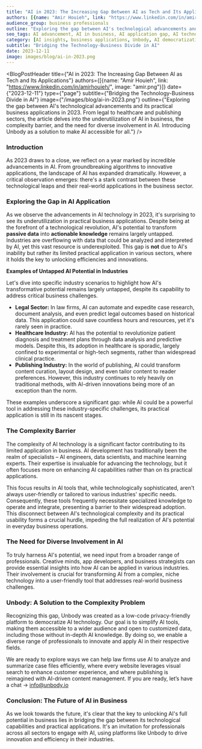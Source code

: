 ```yaml
---
title: "AI in 2023: The Increasing Gap Between AI as Tech and Its Applications"
authors: [{name: "Amir Houieh", link: "https://www.linkedin.com/in/amirhouieh/", image: "amir.png"}]
audience_group: business professionals
outline: "Exploring the gap between AI's technological advancements and its practical business applications in 2023. From legal to healthcare and publishing sectors, the article delves into the underutilization of AI in business, the complexity barrier, and the need for diverse involvement in AI. Introducing Unbody as a solution to make AI accessible for all."
seo_tags: AI advancement, AI in business, AI application gap, AI technology, business solutions, AI complexity, AI integration, Unbody, AI democratization, AI for non-experts
category: [AI insights, business applications, Unbody, AI democratization, AI for non-experts, AI application gap, AI complexity, AI integration, AI in business, AI technology, AI app, business solutions]
subtitle: "Bridging the Technology-Business Divide in AI"
date: 2023-12-11
image: images/blog/ai-in-2023.png
---
```



<BlogPostHeader title={"AI in 2023: The Increasing Gap Between AI as Tech and Its Applications"}
                authors={[{name: "Amir Houieh", link: "https://www.linkedin.com/in/amirhouieh/", image: "amir.png"}]}
                date={"2023-12-11"}
                type={"page"}
                subtitle={"Bridging the Technology-Business Divide in AI"}
                image={"/images/blog/ai-in-2023.png"}
                outline={"Exploring the gap between AI's technological advancements and its practical business applications in 2023. From legal to healthcare and publishing sectors, the article delves into the underutilization of AI in business, the complexity barrier, and the need for diverse involvement in AI. Introducing Unbody as a solution to make AI accessible for all."}
/>

### Introduction

As 2023 draws to a close, we reflect on a year marked by incredible advancements in AI. From groundbreaking algorithms to innovative applications, the landscape of AI has expanded dramatically. However, a critical observation emerges: there's a stark contrast between these technological leaps and their real-world applications in the business sector.

### Exploring the Gap in AI Application

As we observe the advancements in AI technology in 2023, it's surprising to see its underutilization in practical business applications. Despite being at the forefront of a technological revolution, AI's potential to transform **passive data** into **actionable knowledge** remains largely untapped. Industries are overflowing with data that could be analyzed and interpreted by AI, yet this vast resource is underexploited. This gap is **not** due to AI's inability but rather its limited practical application in various sectors, where it holds the key to unlocking efficiencies and innovations.

**Examples of Untapped AI Potential in Industries**

Let's dive into specific industry scenarios to highlight how AI's transformative potential remains largely untapped, despite its capability to address critical business challenges.

- **Legal Sector:** In law firms, AI can automate and expedite case research, document analysis, and even predict legal outcomes based on historical data. This application could save countless hours and resources, yet it's rarely seen in practice.
- **Healthcare Industry:** AI has the potential to revolutionize patient diagnosis and treatment plans through data analysis and predictive models. Despite this, its adoption in healthcare is sporadic, largely confined to experimental or high-tech segments, rather than widespread clinical practice.
- **Publishing Industry:** In the world of publishing, AI could transform content curation, layout design, and even tailor content to reader preferences. However, this industry continues to rely heavily on traditional methods, with AI-driven innovations being more of an exception than the norm.

These examples underscore a significant gap: while AI could be a powerful tool in addressing these industry-specific challenges, its practical application is still in its nascent stages.

### The Complexity Barrier

The complexity of AI technology is a significant factor contributing to its limited application in business. AI development has traditionally been the realm of specialists – AI engineers, data scientists, and machine learning experts. Their expertise is invaluable for advancing the technology, but it often focuses more on enhancing AI capabilities rather than on its practical applications.

This focus results in AI tools that, while technologically sophisticated, aren't always user-friendly or tailored to various industries' specific needs. Consequently, these tools frequently necessitate specialized knowledge to operate and integrate, presenting a barrier to their widespread adoption. This disconnect between AI's technological complexity and its practical usability forms a crucial hurdle, impeding the full realization of AI's potential in everyday business operations.

### The Need for Diverse Involvement in AI

To truly harness AI's potential, we need input from a broader range of professionals. Creative minds, app developers, and business strategists can provide essential insights into how AI can be applied in various industries. Their involvement is crucial for transforming AI from a complex, niche technology into a user-friendly tool that addresses real-world business challenges.

### Unbody: A Solution to the Complexity Problem

Recognizing this gap, Unbody was created as a low-code privacy-friendly platform to democratize AI technology. Our goal is to simplify AI tools, making them accessible to a wider audience and open to customized data, including those without in-depth AI knowledge. By doing so, we enable a diverse range of professionals to innovate and apply AI in their respective fields.

We are ready to explore ways we can help law firms use AI to analyze and summarize case files efficiently, where every website leverages visual search to enhance customer experience, and where publishing is reimagined with AI-driven content management. If you are ready, let’s have a chat → info@unbody.io

### Conclusion: The Future of AI in Business

As we look towards the future, it's clear that the key to unlocking AI's full potential in business lies in bridging the gap between its technological capabilities and practical applications. It's an invitation for professionals across all sectors to engage with AI, using platforms like Unbody to drive innovation and efficiency in their industries.
